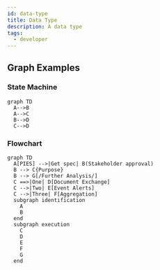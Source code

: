 ```yaml
---
id: data-type
title: Data Type
description: A data type
tags:
  - developer
---
```


## Graph Examples

### State Machine

```mermaid
graph TD
  A-->B
  A-->C
  B-->D
  C-->D
```

### Flowchart

```mermaid
graph TD
  A[PIES] -->|Get spec| B(Stakeholder approval)
  B --> C{Purpose}
  B --> G[/Further Analysis/]
  C ==>|One| D[Document Exchange]
  C -->|Two| E[Event Alerts]
  C -->|Three| F[Aggregation]
  subgraph identification
    A
    B
  end
  subgraph execution
    C
    D
    E
    F
    G
  end
```
